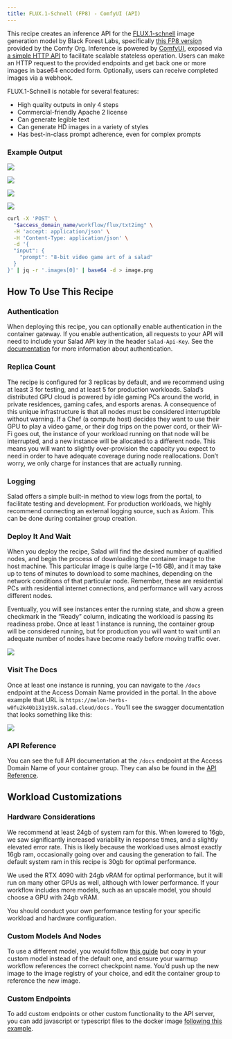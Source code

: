 ```yaml
---
title: FLUX.1-Schnell (FP8) - ComfyUI (API)
---
```


This recipe creates an inference API for the [FLUX.1-schnell](https://huggingface.co/black-forest-labs/FLUX.1-schnell)
image generation model by Black Forest Labs, specifically
[this FP8 version](https://huggingface.co/Comfy-Org/flux1-schnell) provided by the Comfy Org. Inference is powered by
[ComfyUI](https://github.com/comfyanonymous/ComfyUI/), exposed via
[a simple HTTP API](https://github.com/SaladTechnologies/comfyui-api) to facilitate scalable stateless operation. Users
can make an HTTP request to the provided endpoints and get back one or more images in base64 encoded form. Optionally,
users can receive completed images via a webhook.

FLUX.1-Schnell is notable for several features:

- High quality outputs in only 4 steps
- Commercial-friendly Apache 2 license
- Can generate legible text
- Can generate HD images in a variety of styles
- Has best-in-class prompt adherence, even for complex prompts

### Example Output

![](/products/recipes/images/flux-image-1.png)

![](/products/recipes/images/flux-image-2.png)

![](/products/recipes/images/flux-image-3.png)

![](/products/recipes/images/flux-image-4.png)

```bash
curl -X 'POST' \
  "$access_domain_name/workflow/flux/txt2img" \
  -H 'accept: application/json' \
  -H 'Content-Type: application/json' \
  -d '{
  "input": {
    "prompt": "8-bit video game art of a salad"
  }
}' | jq -r '.images[0]' | base64 -d > image.png
```

## How To Use This Recipe

### Authentication

When deploying this recipe, you can optionally enable authentication in the container gateway. If you enable
authentication, all requests to your API will need to include your Salad API key in the header `Salad-Api-Key`. See the
[documentation](https://docs.salad.com/container-engine/gateway/sending-requests#authenticated-requests) for more
information about authentication.

### Replica Count

The recipe is configured for 3 replicas by default, and we recommend using at least 3 for testing, and at least 5 for
production workloads. Salad’s distributed GPU cloud is powered by idle gaming PCs around the world, in private
residences, gaming cafes, and esports arenas. A consequence of this unique infrastructure is that all nodes must be
considered interruptible without warning. If a Chef (a compute host) decides they want to use their GPU to play a video
game, or their dog trips on the power cord, or their Wi-Fi goes out, the instance of your workload running on that node
will be interrupted, and a new instance will be allocated to a different node. This means you will want to slightly
over-provision the capacity you expect to need in order to have adequate coverage during node reallocations. Don’t
worry, we only charge for instances that are actually running.

### Logging

Salad offers a simple built-in method to view logs from the portal, to facilitate testing and development. For
production workloads, we highly recommend connecting an external logging source, such as Axiom. This can be done during
container group creation.

### Deploy It And Wait

When you deploy the recipe, Salad will find the desired number of qualified nodes, and begin the process of downloading
the container image to the host machine. This particular image is quite large (~16 GB), and it may take up to tens of
minutes to download to some machines, depending on the network conditions of that particular node. Remember, these are
residential PCs with residential internet connections, and performance will vary across different nodes.

Eventually, you will see instances enter the running state, and show a green checkmark in the “Ready” column, indicating
the workload is passing its readiness probe. Once at least 1 instance is running, the container group will be considered
running, but for production you will want to wait until an adequate number of nodes have become ready before moving
traffic over.

![](/products/recipes/images/deploy-flux-1.png)

### Visit The Docs

Once at least one instance is running, you can navigate to the `/docs` endpoint at the Access Domain Name provided in
the portal. In the above example that URL is `https://melon-herbs-w0fu2k40b131y19k.salad.cloud/docs` . You’ll see the
swagger documentation that looks something like this:

![](/products/recipes/images/flux-docs.png)

### API Reference

You can see the full API documentation at the `/docs` endpoint at the Access Domain Name of your container group. They
can also be found in the [API Reference](/reference/recipes/flux1-schnell-fp8-comfyui/).

## Workload Customizations

### Hardware Considerations

We recommend at least 24gb of system ram for this. When lowered to 16gb, we saw significantly increased variability in
response times, and a slightly elevated error rate. This is likely because the workload uses almost exactly 16gb ram,
occasionally going over and causing the generation to fail. The default system ram in this recipe is 30gb for optimal
performance.

We used the RTX 4090 with 24gb vRAM for optimal performance, but it will run on many other GPUs as well, although with
lower performance. If your workflow includes more models, such as an upscale model, you should choose a GPU with 24gb
vRAM.

You should conduct your own performance testing for your specific workload and hardware configuration.

### Custom Models And Nodes

To use a different model, you would follow
[this guide](/guides/image-generation/basic-how-to-deploy-flux-on-salad-comfy) but copy in your custom model instead of
the default one, and ensure your warmup workflow references the correct checkpoint name. You’d push up the new image to
the image registry of your choice, and edit the container group to reference the new image.

### Custom Endpoints

To add custom endpoints or other custom functionality to the API server, you can add javascript or typescript files to
the docker image
[following this example](https://github.com/SaladTechnologies/salad-recipes/tree/master/src/flux1-schnell-fp8-comfyui).
